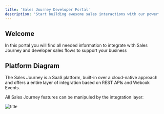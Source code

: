 ```yaml
---
title: 'Sales Journey Developer Portal'
description: 'Start building awesome sales interactions with our powerful API Layer'
---
```


## Welcome

In this portal you will find all needed information to integrate with Sales 
Journey and developer sales flows to support your business

## Platform Diagram

The Sales Journey is a SaaS platform, built-in over a cloud-native approach and 
offers a entire layer of integration based on REST APIs and Webook Events.

All Sales Journey features can be manipuled by the integration layer:

![title](./images/saleshub.jpg)